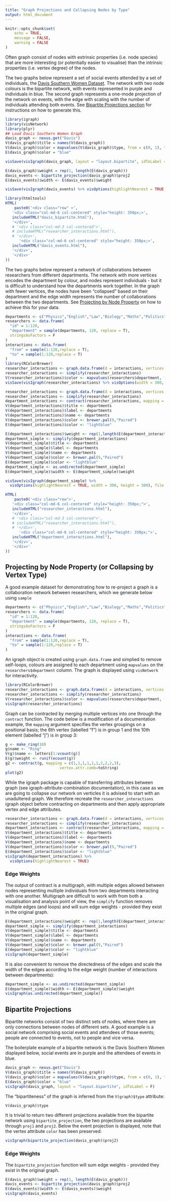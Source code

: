 ```yaml
---
title: "Graph Projections and Collapsing Nodes by Type"
output: html_document
---
```


```r
knitr::opts_chunk$set(
	echo = TRUE,
	message = FALSE,
	warning = FALSE
)
```

Often graph consist of nodes with extrinsic properties (i.e. node species) that are more interesting (or potentially easier to visualise) than the intrinsic properties (i.e. vertex degree) of the nodes.

The two graphs below represent a set of social events attended by a set of individuals, the [Davis Southern Women Dataset](https://networkdata.ics.uci.edu/netdata/html/davis.html). The network with two node colours is the bipartite network, with events represented in purple and individuals in blue. The second graph represents a one-mode projection of the network on events, with the edge with scaling with the number of individuals attending both events. See [Bipartite Projections section](#Bipartite Projections) for instructions on how to generate this.

```r
library(igraph)
library(visNetwork)
library(plyr)
## Load Davis Southern Women Graph
davis_graph <- nexus.get("Davis")
V(davis_graph)$title = names(V(davis_graph))
V(davis_graph)$color = mapvalues(V(davis_graph)$type, from = c(0, 1), to = c("lightblue", "purple"))
E(davis_graph)$color = "blue"

visSave(visIgraph(davis_graph, layout = "layout.bipartite", idToLabel = F) %>% visOptions(highlightNearest = TRUE, width = 300, height = 300), file = "davis_bipartite.html")

E(davis_graph)$weight = rep(1, length(E(davis_graph)))
davis_events <- bipartite_projection(davis_graph)$proj2
E(davis_events)$width <- E(davis_events)$weight

visSave(visIgraph(davis_events) %>% visOptions(highlightNearest = TRUE, width = 300,height = 300), file = "davis_events.html")

library(htmltools)
HTML(
    paste0('<div class="row" >',
   '<div class="col-md-6 col-centered" style="height: 350px;>',
   includeHTML("davis_bipartite.html"),
   '</div>',
   # '<div class="col-md-3 col-centered">',
   # includeHTML("researcher_interactions.html"),
   # '</div>',
      '<div class="col-md-6 col-centered" style="height: 350px;>',
   includeHTML("davis_events.html"),
   '</div>',
   '</div>'
))
```

The two graphs below represent a network of collaborations between researchers from different departments. The network with more vertices encodes the department by colour, and nodes represent individuals - but it is difficult to understand how the departments work together. In the graph with fewer vertices, the nodes have been "collapsed" based on their department and the edge width represents the number of collaborations between the two departments. See [Projecting by Node Property](#Projecting by Node Property (or Collapsing by Vertex Type)) on how to achieve this for your data.

```r
departments <- c("Physics","English","Law","Biology","Maths","Politics","Chemistry","History","Business")
researchers <- data.frame(
  "id" = 1:120,
  "department" = sample(departments, 120, replace = T),
  stringsAsFactors = F
)
interactions <- data.frame(
  "from" = sample(1:120,replace = T),
  "to" = sample(1:120,replace = T)
)
library(RColorBrewer)
researcher_interactions <- graph.data.frame(d = interactions, vertices = researchers)
researcher_interactions <- simplify(researcher_interactions)
V(researcher_interactions)$color <- mapvalues(researchers$department, from = departments, to = brewer.pal(9,"Paired"))
visSave(visIgraph(researcher_interactions) %>% visOptions(width = 300, height = 300, highlightNearest = TRUE), file = "researcher_interactions.html")

researcher_interactions <- graph.data.frame(d = interactions, vertices = researchers)
researcher_interactions <- simplify(researcher_interactions)
department_interactions <- contract(researcher_interactions, mapping = as.numeric(mapvalues(researchers$department, from = departments, to = 1:length(departments))))
V(department_interactions)$title <- departments
V(department_interactions)$label <- departments
V(department_interactions)$name <- departments
V(department_interactions)$color <- brewer.pal(9,"Paired")
E(department_interactions)$color <- "lightblue"

E(department_interactions)$weight <- rep(1,length(E(department_interactions)))
department_simple <- simplify(department_interactions)
V(department_simple)$title <- departments
V(department_simple)$label <- departments
V(department_simple)$name <- departments
V(department_simple)$color <- brewer.pal(9,"Paired")
E(department_simple)$color <- "lightblue"
department_simple <- as.undirected(department_simple)
E(department_simple)$width <- E(department_simple)$weight

visSave(visIgraph(department_simple) %>%
  visOptions(highlightNearest = TRUE, width = 300, height = 300), file = "department_interactions.html")

HTML(
    paste0('<div class="row">',
   '<div class="col-md-6 col-centered" style="height: 350px;">',
   includeHTML("researcher_interactions.html"),
   '</div>',
   # '<div class="col-md-3 col-centered">',
   # includeHTML("researcher_interactions.html"),
   # '</div>',
      '<div class="col-md-6 col-centered" style="height: 350px;">',
   includeHTML("department_interactions.html"),
   '</div>',
   '</div>'
))
```

## Projecting by Node Property (or Collapsing by Vertex Type)

A good example dataset for demonstrating how to re-project a graph is a collaboration network between researchers, which we generate below using `sample`

```r
departments <- c("Physics","English","Law","Biology","Maths","Politics","Chemistry","History","Business")
researchers <- data.frame(
  "id" = 1:120,
  "department" = sample(departments, 120, replace = T),
  stringsAsFactors = F
)
interactions <- data.frame(
  "from" = sample(1:120,replace = T),
  "to" = sample(1:120,replace = T)
)
```

An igraph object is created using `graph.data.frame` and simplied to remove self-loops, colours are assigned to each department using `mapvalues` on the `researchers$department` column. The graph is displayed using `visNetwork` for interactivity.

```r
library(RColorBrewer)
researcher_interactions <- graph.data.frame(d = interactions, vertices = researchers)
researcher_interactions <- simplify(researcher_interactions)
V(researcher_interactions)$color <- mapvalues(researchers$department, from = departments, to = brewer.pal(9,"Paired"))
visIgraph(researcher_interactions)
```

Graph can be contracted by merging multiple vertices into one through the `contract` function. The code below is a modification of a documentation example, the `mapping` argument specifies the vertex groupings on a positional basis; the 6th vertex (labelled "f") is in group 1 and the 10th element (labelled "j") is in group 3:

```r
g <- make_ring(10)
g$name <- "Ring"
V(g)$name <- letters[1:vcount(g)]
E(g)$weight <- runif(ecount(g))
g2 <- contract(g, mapping = c(1,1,1,1,1,1,2,2,2,3),
                        vertex.attr.comb=toString)
plot(g2)
```

While the igraph package is capable of transferring attributes between graph (see igraph-attribute-combination documentation), in this case as we are going to collapse our network on verticles it is advised to start with an unadultered graph. We therefore recreate the `researcher_interactions` igraph object before contracting on departments and then apply appropriate vertex and edge attributes.

```r
researcher_interactions <- graph.data.frame(d = interactions, vertices = researchers)
researcher_interactions <- simplify(researcher_interactions)
department_interactions <- contract(researcher_interactions, mapping = as.numeric(mapvalues(researchers$department, from = departments, to = 1:length(departments))))
V(department_interactions)$title <- departments
V(department_interactions)$label <- departments
V(department_interactions)$name <- departments
V(department_interactions)$color <- brewer.pal(9,"Paired")
E(department_interactions)$color <- "lightblue"
visIgraph(department_interactions) %>%
  visOptions(highlightNearest = TRUE)
```

### Edge Weights

The output of contract is a multigraph, with multiple edges allowed between nodes representing multiple individuals from two departments interacting with one another. Multigraph are difficult to work with from both a visualisation and analysis point of view, the `simplify` function removes multiple edges (and loops) and will sum edge weights - provided they exist in the original graph.

```r
E(department_interactions)$weight <- rep(1,length(E(department_interactions)))
department_simple <- simplify(department_interactions)
V(department_simple)$title <- departments
V(department_simple)$label <- departments
V(department_simple)$name <- departments
V(department_simple)$color <- brewer.pal(9,"Paired")
E(department_simple)$color <- "lightblue"
visIgraph(department_simple)
```

It is also convenient to remove the directedness of the edges and scale the width of the edges according to the edge weight (number of interactions between departments):

```r
department_simple <- as.undirected(department_simple)
E(department_simple)$width <- E(department_simple)$weight
visIgraph(as.undirected(department_simple))
```


## Bipartite Projections

Bipartite networks consist of two distinct sets of nodes, where there are only connections between nodes of different sets. A good example is a social network comprising social events and attendees of those events; people are connected to events, not to people and vice versa.

The boilerplate example of a bipartite network is the Davis Southern Women displayed below, social events are in purple and the attendees of events in blue.

```r
davis_graph <- nexus.get("Davis")
V(davis_graph)$title = names(V(davis_graph))
V(davis_graph)$color = mapvalues(V(davis_graph)$type, from = c(0, 1), to = c("lightblue", "purple"))
E(davis_graph)$color = "blue"
visIgraph(davis_graph, layout = "layout.bipartite", idToLabel = F)
```

The "bipartiteness" of the graph is inferred from the `V(graph)$type` attribute:

```r
V(davis_graph)$type
```

It is trivial to return two different projections available from the bipartite network using `bipartite_projection`, the two projections are available through `proj1` and `proj2`. Below the event projection is displayed, note that the vertex attribute `color` has been preserved:

```r
visIgraph(bipartite_projection(davis_graph)$proj2)
```

### Edge Weights

The `bipartite_projection` function will sum edge weights - provided they exist in the original graph.

```r
E(davis_graph)$weight = rep(1, length(E(davis_graph)))
davis_events <- bipartite_projection(davis_graph)$proj2
E(davis_events)$width <- E(davis_events)$weight
visIgraph(davis_events)
```




